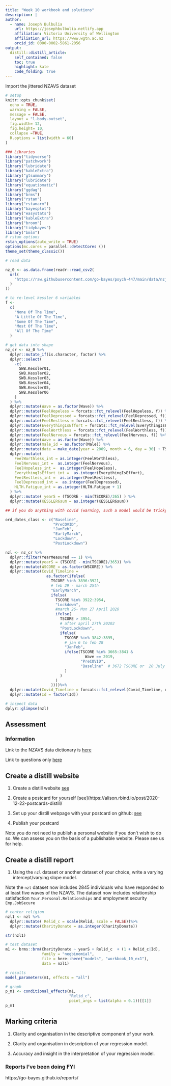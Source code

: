 ```yaml
---
title: "Week 10 workbook and solutions"
description: |
author:
  - name: Joseph Bulbulia
    url: https://josephbulbulia.netlify.app
    affiliation: Victoria University of Wellington
    affiliation_url: https://www.wgtn.ac.nz
    orcid_id: 0000-0002-5861-2056
output:
  distill::distill_article:
    self_contained: false
    toc: true
    highlight: kate
    code_folding: true
---
```


Import the jittered NZAVS dataset


```r
# setup
knitr::opts_chunk$set(
  echo = TRUE,
  warning = FALSE,
  message = FALSE,
  layout = "l-body-outset",
  fig.width= 12,
  fig.height= 10,
  collapse =TRUE,
  R.options = list(width = 60)
)
```
```r
### Libraries
library("tidyverse")
library("patchwork")
library("lubridate")
library("kableExtra")
library("gtsummary")
library("lubridate")
library("equatiomatic")
library("ggdag")
library("brms")
library("rstan")
library("rstanarm")
library("bayesplot")
library("easystats")
library("kableExtra")
library("broom")
library("tidybayes")
library("bmlm")
# rstan options
rstan_options(auto_write = TRUE)
options(mc.cores = parallel::detectCores ())
theme_set(theme_classic())
```

```r
# read data

nz_0 <- as.data.frame(readr::read_csv2(
  url(
    "https://raw.githubusercontent.com/go-bayes/psych-447/main/data/nzj.csv"
  )
))

# to re-level kessler 6 variables
f <-
  c(
    "None Of The Time",
    "A Little Of The Time",
    "Some Of The Time",
    "Most Of The Time",
    "All Of The Time"
  )

# get data into shape
nz_cr <- nz_0 %>%
  dplyr::mutate_if(is.character, factor) %>%
  dplyr::select(
    -c(
      SWB.Kessler01,
      SWB.Kessler02,
      SWB.Kessler03,
      SWB.Kessler04,
      SWB.Kessler05,
      SWB.Kessler06
    )
  ) %>% 
  dplyr::mutate(Wave = as.factor(Wave)) %>%
  dplyr::mutate(FeelHopeless = forcats::fct_relevel(FeelHopeless, f)) %>%
  dplyr::mutate(FeelDepressed = forcats::fct_relevel(FeelDepressed, f)) %>%
  dplyr::mutate(FeelRestless = forcats::fct_relevel(FeelRestless, f)) %>%
  dplyr::mutate(EverythingIsEffort = forcats::fct_relevel(EverythingIsEffort, f)) %>%
  dplyr::mutate(FeelWorthless = forcats::fct_relevel(FeelWorthless, f)) %>%
  dplyr::mutate(FeelNervous = forcats::fct_relevel(FeelNervous, f)) %>%
  dplyr::mutate(Wave = as.factor(Wave)) %>%
  dplyr::mutate(male_id = as.factor(Male)) %>%
  dplyr::mutate(date = make_date(year = 2009, month = 6, day = 30) + TSCORE) %>%
  dplyr::mutate(
    FeelWorthless_int = as.integer(FeelWorthless),
    FeelNervous_int =  as.integer(FeelNervous),
    FeelHopeless_int =  as.integer(FeelHopeless),
    EverythingIsEffort_int =  as.integer(EverythingIsEffort),
    FeelRestless_int =  as.integer(FeelRestless),
    FeelDepressed_int =  as.integer(FeelDepressed),
    HLTH.Fatigue_int = as.integer(HLTH.Fatigue + 1)
  ) %>%
  dplyr::mutate( yearS = (TSCORE - min(TSCORE)/365) ) %>%
  dplyr::mutate(KESSLER6sum = as.integer(KESSLER6sum))

## if you do anything with covid (warning, such a model would be tricky)

ord_dates_class <- c("Baseline",
                     "PreCOVID",
                     "JanFeb",
                     "EarlyMarch",
                     "Lockdown",
                     "PostLockdown")

nzl <- nz_cr %>%
  dplyr::filter(YearMeasured == 1) %>%
  dplyr::mutate(yearS = (TSCORE - min(TSCORE)/365)) %>%
  dplyr::mutate(WSCORE = as.factor(WSCORE)) %>%
  dplyr::mutate(Covid_Timeline =
                  as.factor(ifelse(
                    TSCORE %in% 3896:3921,
                    # feb 29 - march 25th
                    "EarlyMarch",
                    ifelse(
                      TSCORE %in% 3922:3954,
                      "Lockdown",
                      #march 26- Mon 27 April 2020
                      ifelse(
                        TSCORE > 3954,
                        # after april 27th 20202
                        "PostLockdown",
                        ifelse(
                          TSCORE %in% 3842:3895,
                          # jan 6 to feb 28
                          "JanFeb",
                          ifelse(TSCORE %in% 3665:3841 &
                                   Wave == 2019,
                                 "PreCOVID",
                                 "Baseline"  # 3672 TSCORE or  20 July 2019))))))))
                          )
                        )
                      )
                    ))))%>%
  dplyr::mutate(Covid_Timeline = forcats::fct_relevel(Covid_Timeline, ord_dates_class))%>%
  dplyr::mutate(Id = factor(Id))

```

```r
# inspect data
dplyr::glimpse(nzl)
```

## Assessment

### Information

Link to the NZAVS data dictionary is 
[here](https://dl.dropboxusercontent.com/s/but0pz9h4jdpy6f/NZAVS-Technical-Documents-e02-Data-Dictionary.xlsx?dl=0)
 
Link to questions only [here](https://dl.dropboxusercontent.com/s/cv256sbjal4ucvo/nzavs-data-dictionary.htm?dl=0)
 
## Create a distill website 

1. Create a distill website [see](https://rstudio.github.io/distill/website.html)

2. Create a postcard for yourself [see](https://alison.rbind.io/post/2020-12-22-postcards-distill/


3. Set up your distill webpage with your postcard on github: [see]((https://rstudio.github.io/distill/website.html#creating-a-website))

4. Publish your postcard

Note you do not need to publish a personal website if you don't wish to do so. We can assess you on the basis of a publishable website. Please see us for help.


## Create a distill report 

1. Using the `nzl` dataset or another dataset of your choice, write a varying intercept/varying slope model. 

Note the `nzl` dataset now includes 2845 individuals who have responded to at least five waves of the NZAVS.  The dataset now includes relationship satisfaction `Your.Personal.Relationships` and employment security `Emp.JobSecure`


```r
# center religion
nzl1 <- nzl %>%
  dplyr::mutate( Relid_c = scale(Relid, scale = FALSE))%>%
  dplyr::mutate(CharityDonate = as.integer(CharityDonate))

str(nzl1)

# test dataset
m1 <- brms::brm(CharityDonate ~ yearS + Relid_c  + (1 + Relid_c|Id),  
                family = "negbinomial",
                file = here::here("models", "workbook_10_ex1"),
                data = nzl1)

# results
model_parameters(m1, effects = "all")

# graph
p_m1 <- conditional_effects(m1,
                            "Relid_c",
                            point_args = list(alpha = 0.1))[[1]]
p_m1
```


## Marking criteria

1. Clarity and organisation in the descriptive component of your work. 

2. Clarity and organisation in description of your regression model.

3. Accuracy and insight in the interpretation of your regression model.


### Reports I've been doing FYI

https://go-bayes.github.io/reports/
